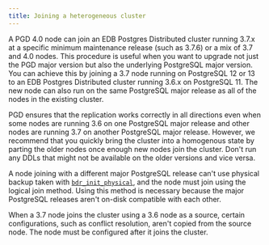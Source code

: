 ```yaml
---
title: Joining a heterogeneous cluster
---
```



A PGD 4.0 node can join an EDB Postgres Distributed cluster running 3.7.x at a specific
minimum maintenance release (such as 3.7.6) or a mix of 3.7 and 4.0 nodes.
This procedure is useful when you want to upgrade not just the PGD
major version but also the underlying PostgreSQL major
version. You can achieve this by joining a 3.7 node running on
PostgreSQL 12 or 13 to an EDB Postgres Distributed cluster running 3.6.x on
PostgreSQL 11. The new node can also
run on the same PostgreSQL major release as all of the nodes in the
existing cluster.

PGD ensures that the replication works correctly in all directions
even when some nodes are running 3.6 on one PostgreSQL major release and
other nodes are running 3.7 on another PostgreSQL major release. However,
we recommend that you quickly bring the cluster into a
homogenous state by parting the older nodes once enough new nodes
join the cluster. Don't run any DDLs that might
not be available on the older versions and vice versa.

A node joining with a different major PostgreSQL release can't use
physical backup taken with [`bdr_init_physical`](/pgd/5.8/reference/nodes#bdr_init_physical), and the node must join
using the logical join method. Using this method is necessary because the major
PostgreSQL releases aren't on-disk compatible with each other.

When a 3.7 node joins the cluster using a 3.6 node as a
source, certain configurations, such as conflict resolution,
aren't copied from the source node. The node must be configured
after it joins the cluster.